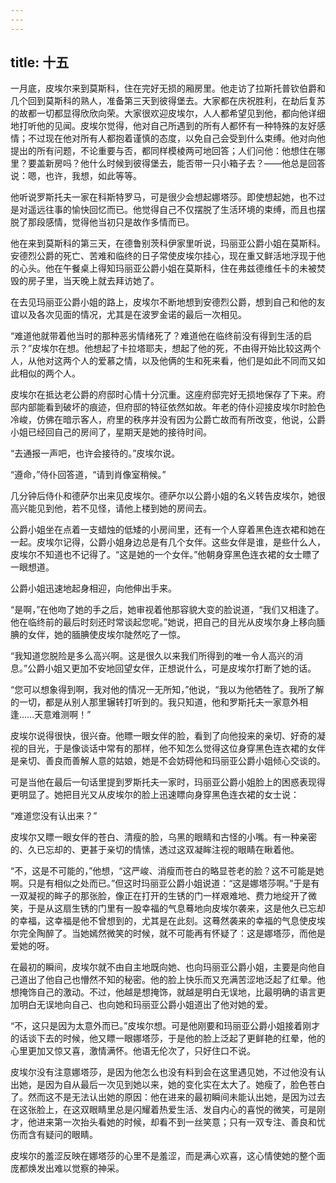 ```yaml
---
---
---
```

title: 十五
---



一月底，皮埃尔来到莫斯科，住在完好无损的厢房里。他走访了拉斯托普钦伯爵和几个回到莫斯科的熟人，准备第三天到彼得堡去。大家都在庆祝胜利，在劫后复苏的故都一切都显得欣欣向荣。大家很欢迎皮埃尔，人人都希望见到他，都向他详细地打听他的见闻。皮埃尔觉得，他对自己所遇到的所有人都怀有一种特殊的友好感情；不过现在他对所有人都抱着谨慎的态度，以免自己会受到什么束缚。他对向他提出的所有问题，不论重要与否，都同样模棱两可地回答；人们问他：他想住在哪里？要盖新房吗？他什么时候到彼得堡去，能否带一只小箱子去？——他总是回答说：嗯，也许，我想，如此等等。

他听说罗斯托夫一家在科斯特罗马，可是很少会想起娜塔莎。即使想起她，也不过是对遥远往事的愉快回忆而已。他觉得自己不仅摆脱了生活环境的束缚，而且也摆脱了那段感情，觉得他当初只是故作多情而已。

他在来到莫斯科的第三天，在德鲁别茨科伊家里听说，玛丽亚公爵小姐在莫斯科。安德烈公爵的死亡、苦难和临终的日子常使皮埃尔挂心，现在重又鲜活地浮现于他的心头。他在午餐桌上得知玛丽亚公爵小姐在莫斯科，住在弗兹德维任卡的未被焚毁的房子里，当天晚上就去拜访她了。

在去见玛丽亚公爵小姐的路上，皮埃尔不断地想到安德烈公爵，想到自己和他的友谊以及各次见面的情况，尤其是在波罗金诺的最后一次相见。

“难道他就带着他当时的那种恶劣情绪死了？难道他在临终前没有得到生活的启示？”皮埃尔在想。他想起了卡拉塔耶夫，想起了他的死，不由得开始比较这两个人，从他对这两个人的爱慕之情，以及他俩的生和死来看，他们是如此不同而又如此相似的两个人。

皮埃尔在抵达老公爵的府邸时心情十分沉重。这座府邸完好无损地保存了下来。府邸内部能看到破坏的痕迹，但府邸的特征依然如故。年老的侍仆迎接皮埃尔时脸色冷峻，仿佛在暗示客人，府里的秩序并没有因为公爵亡故而有所改变，他说，公爵小姐已经回自己的房间了，星期天是她的接待时间。

“去通报一声吧，也许会接待的。”皮埃尔说。

“遵命，”侍仆回答道，“请到肖像室稍候。”

几分钟后侍仆和德萨尔出来见皮埃尔。德萨尔以公爵小姐的名义转告皮埃尔，她很高兴能见到他，若不见怪，请他上楼到她的房间去。

公爵小姐坐在点着一支蜡烛的低矮的小房间里，还有一个人穿着黑色连衣裙和她在一起。皮埃尔记得，公爵小姐身边总是有几个女伴。这些女伴是谁，是些什么人，皮埃尔不知道也不记得了。“这是她的一个女伴。”他朝身穿黑色连衣裙的女士瞟了一眼想道。

公爵小姐迅速地起身相迎，向他伸出手来。

“是啊，”在他吻了她的手之后，她审视着他那容貌大变的脸说道，“我们又相逢了。他在临终前的最后时刻还时常谈起您呢。”她说，把自己的目光从皮埃尔身上移向腼腆的女伴，她的腼腆使皮埃尔陡然吃了一惊。

“我知道您脱险是多么高兴啊。这是很久以来我们所得到的唯一令人高兴的消息。”公爵小姐又更加不安地回望女伴，正想说什么，可是皮埃尔打断了她的话。

“您可以想象得到啊，我对他的情况一无所知，”他说，“我以为他牺牲了。我所了解的一切，都是从别人那里辗转打听到的。我只知道，他和罗斯托夫一家意外相逢……天意难测啊！”

皮埃尔说得很快，很兴奋。他瞟一眼女伴的脸，看到了向他投来的亲切、好奇的凝视的目光，于是像谈话中常有的那样，他不知怎么觉得这位身穿黑色连衣裙的女伴是亲切、善良而善解人意的姑娘，她是不会妨碍他和玛丽亚公爵小姐倾心交谈的。

可是当他在最后一句话里提到罗斯托夫一家时，玛丽亚公爵小姐脸上的困惑表现得更明显了。她把目光又从皮埃尔的脸上迅速瞟向身穿黑色连衣裙的女士说：

“难道您没有认出来？”

皮埃尔又瞟一眼女伴的苍白、清瘦的脸，乌黑的眼睛和古怪的小嘴。有一种亲密的、久已忘却的、更甚于亲切的情愫，透过这双凝眸注视的眼睛在瞅着他。

“不，这是不可能的，”他想，“这严峻、消瘦而苍白的略显苍老的脸？这不可能是她啊。只是有相似之处而已。”但这时玛丽亚公爵小姐说道：“这是娜塔莎啊。”于是有一双凝视的眸子的那张脸，像正在打开的生锈的门一样艰难地、费力地绽开了微笑，于是从这扇生锈的门里有一股幸福的气息蓦地向皮埃尔袭来，这是他久已忘却的幸福，这幸福是他不曾想到的，尤其是在此刻。这蓦然袭来的幸福的气息使皮埃尔完全陶醉了。当她嫣然微笑的时候，就不可能再有怀疑了：这是娜塔莎，而他是爱她的呀。

在最初的瞬间，皮埃尔就不由自主地既向她、也向玛丽亚公爵小姐，主要是向他自己道出了他自己也懵然不知的秘密。他的脸上快乐而又充满苦涩地泛起了红晕。他想掩饰自己的激动。不过，他越是想掩饰，就越是明白无误地，比最明确的语言更加明白无误地向自己、也向她和玛丽亚公爵小姐道出了他对她的爱。

“不，这只是因为太意外而已。”皮埃尔想。可是他刚要和玛丽亚公爵小姐接着刚才的话谈下去的时候，他又瞟一眼娜塔莎，于是他的脸上泛起了更鲜艳的红晕，他的心里更加又惊又喜，激情满怀。他语无伦次了，只好住口不说。

皮埃尔没有注意娜塔莎，是因为他怎么也没有料到会在这里遇见她，不过他没有认出她，是因为自从最后一次见到她以来，她的变化实在太大了。她瘦了，脸色苍白了。然而这不是无法认出她的原因：他在进来的最初瞬间未能认出她，是因为过去在这张脸上，在这双眼睛里总是闪耀着热爱生活、发自内心的喜悦的微笑，可是刚才，他进来第一次抬头看她的时候，却看不到一丝笑意；只有一双专注、善良和忧伤而含有疑问的眼睛。

皮埃尔的羞涩反映在娜塔莎的心里不是羞涩，而是满心欢喜，这心情使她的整个面庞都焕发出难以觉察的神采。